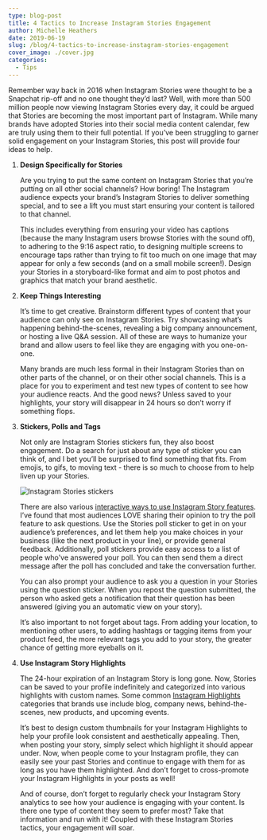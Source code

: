 ```yaml
---
type: blog-post
title: 4 Tactics to Increase Instagram Stories Engagement
author: Michelle Heathers
date: 2019-06-19
slug: /blog/4-tactics-to-increase-instagram-stories-engagement
cover_image: ./cover.jpg
categories:
  - Tips
---
```


Remember way back in 2016 when Instagram Stories were thought to be a Snapchat rip-off and no one thought they’d last? Well, with more than 500 million people now viewing Instagram Stories every day, it could be argued that Stories are becoming the most important part of Instagram. While many brands have adopted Stories into their social media content calendar, few are truly using them to their full potential. If you’ve been struggling to garner solid engagement on your Instagram Stories, this post will provide four ideas to help.

1. **Design Specifically for Stories**

   Are you trying to put the same content on Instagram Stories that you’re putting on all other social channels? How boring! The Instagram audience expects your brand’s Instagram Stories to deliver something special, and to see a lift you must start ensuring your content is tailored to that channel.

   This includes everything from ensuring your video has captions (because the many Instagram users browse Stories with the sound off), to adhering to the 9:16 aspect ratio, to designing multiple screens to encourage taps rather than trying to fit too much on one image that may appear for only a few seconds (and on a small mobile screen!). Design your Stories in a storyboard-like format and aim to post photos and graphics that match your brand aesthetic.

2. **Keep Things Interesting**

   It’s time to get creative. Brainstorm different types of content that your audience can only see on Instagram Stories. Try showcasing what’s happening behind-the-scenes, revealing a big company announcement, or hosting a live Q&A session. All of these are ways to humanize your brand and allow users to feel like they are engaging with you one-on-one.

   Many brands are much less formal in their Instagram Stories than on other parts of the channel, or on their other social channels. This is a place for you to experiment and test new types of content to see how your audience reacts. And the good news? Unless saved to your highlights, your story will disappear in 24 hours so don’t worry if something flops.

3. **Stickers, Polls and Tags**

   Not only are Instagram Stories stickers fun, they also boost engagement. Do a search for just about any type of sticker you can think of, and I bet you’ll be surprised to find something that fits. From emojis, to gifs, to moving text - there is so much to choose from to help liven up your Stories.

   ![Instagram Stories stickers](./instagram-stories-stickers.png)

   There are also various [interactive ways to use Instagram Story features][1]. I’ve found that most audiences LOVE sharing their opinion to try the poll feature to ask questions. Use the Stories poll sticker to get in on your audience’s preferences, and let them help you make choices in your business (like the next product in your line), or provide general feedback. Additionally, poll stickers provide easy access to a list of people who've answered your poll. You can then send them a direct message after the poll has concluded and take the conversation further.

   You can also prompt your audience to ask you a question in your Stories using the question sticker. When you repost the question submitted, the person who asked gets a notification that their question has been answered (giving you an automatic view on your story).

   It’s also important to not forget about tags. From adding your location, to mentioning other users, to adding hashtags or tagging items from your product feed, the more relevant tags you add to your story, the greater chance of getting more eyeballs on it.

4. **Use Instagram Story Highlights**

   The 24-hour expiration of an Instagram Story is long gone. Now, Stories can be saved to your profile indefinitely and categorized into various highlights with custom names. Some common [Instagram Highlights][2] categories that brands use include blog, company news, behind-the-scenes, new products, and upcoming events.

   It’s best to design custom thumbnails for your Instagram Highlights to help your profile look consistent and aesthetically appealing. Then, when posting your story, simply select which highlight it should appear under. Now, when people come to your Instagram profile, they can easily see your past Stories and continue to engage with them for as long as you have them highlighted. And don’t forget to cross-promote your Instagram Highlights in your posts as well!

   And of course, don’t forget to regularly check your Instagram Story analytics to see how your audience is engaging with your content. Is there one type of content they seem to prefer most? Take that information and run with it! Coupled with these Instagram Stories tactics, your engagement will soar.

[1]: http://localhost/brandglue/old-website/blog/3-ways-to-use-interactive-content-to-engage-your-audience-on-social-media
[2]: http://localhost/brandglue/old-website/blog/how-to-use-instagram-highlights-in-your-social-media-marketing
